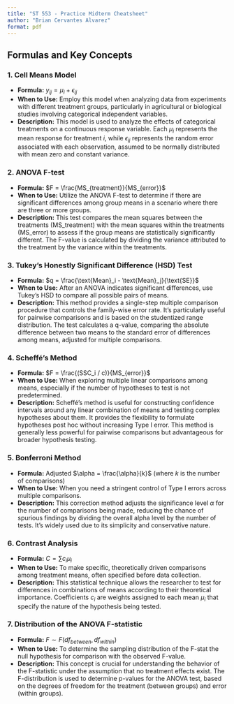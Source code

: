 ```yaml
---
title: "ST 553 - Practice Midterm Cheatsheet"
author: "Brian Cervantes Alvarez"
format: pdf
---
```


## Formulas and Key Concepts

### 1. Cell Means Model
- **Formula:** $y_{ij} = \mu_i + \epsilon_{ij}$
- **When to Use:** Employ this model when analyzing data from experiments with different treatment groups, particularly in agricultural or biological studies involving categorical independent variables.
- **Description:** This model is used to analyze the effects of categorical treatments on a continuous response variable. Each $\mu_i$ represents the mean response for treatment $i$, while $\epsilon_{ij}$ represents the random error associated with each observation, assumed to be normally distributed with mean zero and constant variance.

### 2. ANOVA F-test
- **Formula:** $F = \frac{MS_{treatment}}{MS_{error}}$
- **When to Use:** Utilize the ANOVA F-test to determine if there are significant differences among group means in a scenario where there are three or more groups.
- **Description:** This test compares the mean squares between the treatments (MS_treatment) with the mean squares within the treatments (MS_error) to assess if the group means are statistically significantly different. The F-value is calculated by dividing the variance attributed to the treatment by the variance within the treatments.

### 3. Tukey's Honestly Significant Difference (HSD) Test
- **Formula:** $q = \frac{\text{Mean}_i - \text{Mean}_j}{\text{SE}}$
- **When to Use:** After an ANOVA indicates significant differences, use Tukey's HSD to compare all possible pairs of means.
- **Description:** This method provides a single-step multiple comparison procedure that controls the family-wise error rate. It's particularly useful for pairwise comparisons and is based on the studentized range distribution. The test calculates a q-value, comparing the absolute difference between two means to the standard error of differences among means, adjusted for multiple comparisons.

### 4. Scheffé's Method
- **Formula:** $F = \frac{(SSC_i / c)}{MS_{error}}$
- **When to Use:** When exploring multiple linear comparisons among means, especially if the number of hypotheses to test is not predetermined.
- **Description:** Scheffé's method is useful for constructing confidence intervals around any linear combination of means and testing complex hypotheses about them. It provides the flexibility to formulate hypotheses post hoc without increasing Type I error. This method is generally less powerful for pairwise comparisons but advantageous for broader hypothesis testing.

### 5. Bonferroni Method
- **Formula:** Adjusted $\alpha = \frac{\alpha}{k}$ (where $k$ is the number of comparisons)
- **When to Use:** When you need a stringent control of Type I errors across multiple comparisons.
- **Description:** This correction method adjusts the significance level $\alpha$ for the number of comparisons being made, reducing the chance of spurious findings by dividing the overall alpha level by the number of tests. It's widely used due to its simplicity and conservative nature.

### 6. Contrast Analysis
- **Formula:** $C = \sum c_i \mu_i$
- **When to Use:** To make specific, theoretically driven comparisons among treatment means, often specified before data collection.
- **Description:** This statistical technique allows the researcher to test for differences in combinations of means according to their theoretical importance. Coefficients $c_i$ are weights assigned to each mean $\mu_i$ that specify the nature of the hypothesis being tested.

### 7. Distribution of the ANOVA F-statistic
- **Formula:** $F \sim F(df_{between}, df_{within})$
- **When to Use:** To determine the sampling distribution of the F-stat the null hypothesis for comparison with the observed F-value.
- **Description:** This concept is crucial for understanding the behavior of the F-statistic under the assumption that no treatment effects exist. The F-distribution is used to determine p-values for the ANOVA test, based on the degrees of freedom for the treatment (between groups) and error (within groups).